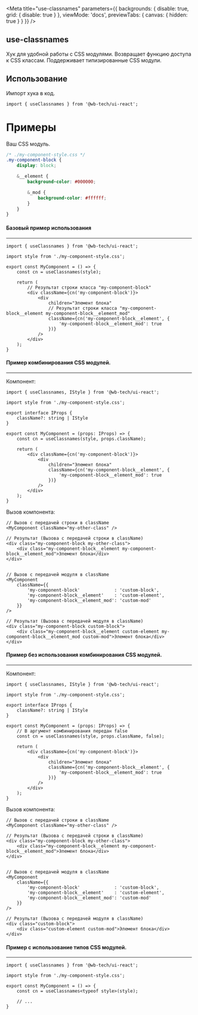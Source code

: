 
<Meta
    title="use-classnames"
    parameters={{
        backgrounds: {
            disable: true,
            grid: {
                disable: true
            }
        },
        viewMode: 'docs',
        previewTabs: {
            canvas: {
                hidden: true
            }
        }
    }}
/>

## use-classnames
Хук для удобной работы с CSS модулями. Возвращает функцию доступа к CSS классам.
Поддерживает типизированные CSS модули.

## Использование
Импорт хука в код.
```tsx
import { useClassnames } from '@wb-tech/ui-react';
```

# Примеры
Ваш CSS модуль.
```css
/* ./my-component-style.css */
.my-component-block {
    display: block;

    &__element {
        background-color: #000000;

        &_mod {
            background-color: #ffffff;
        }
    }
}
```

#### Базовый пример использования
---
```tsx
import { useClassnames } from '@wb-tech/ui-react';

import style from './my-component-style.css';

export const MyComponent = () => {
    const cn = useClassnames(style);

    return (
        // Результат строки класса "my-component-block"
        <div className={cn('my-component-block')}>
            <div
                children="Элемент блока"
                // Результат строки класса "my-component-block__element my-component-block__element_mod"
                className={cn('my-component-block__element', {
                    'my-component-block__element_mod': true
                })}
            />
        </div>
    );
}
```

#### Пример комбинирования CSS модулей.
---
Компонент:
```tsx
import { useClassnames, IStyle } from '@wb-tech/ui-react';

import style from './my-component-style.css';

export interface IProps {
    className?: string | IStyle
}

export const MyComponent = (props: IProps) => {
    const cn = useClassnames(style, props.className);

    return (
        <div className={cn('my-component-block')}>
            <div
                children="Элемент блока"
                className={cn('my-component-block__element', {
                    'my-component-block__element_mod': true
                })}
            />
        </div>
    );
}
```

Вызов компонента:
```tsx
// Вызов с передачей строки в className
<MyComponent className="my-other-class" />

// Результат (Вызова с передачей строки в className)
<div class="my-component-block my-other-class">
    <div class="my-component-block__element my-component-block__element_mod">Элемент блока</div>
</div>


// Вызов с передачей модуля в className
<MyComponent
    className={{
        'my-component-block'             : 'custom-block',
        'my-component-block__element'    : 'custom-element',
        'my-component-block__element_mod': 'custom-mod'
    }}
/>

// Результат (Вызова с передачей модуля в className)
<div class="my-component-block custom-block">
    <div class="my-component-block__element custom-element my-component-block__element_mod custom-mod">Элемент блока</div>
</div>
```

#### Пример без использования комбинирования CSS модулей.
---
Компонент:
```tsx
import { useClassnames, IStyle } from '@wb-tech/ui-react';

import style from './my-component-style.css';

export interface IProps {
    className?: string | IStyle
}

export const MyComponent = (props: IProps) => {
    // В аргумент комбинирования передан false
    const cn = useClassnames(style, props.className, false);

    return (
        <div className={cn('my-component-block')}>
            <div
                children="Элемент блока"
                className={cn('my-component-block__element', {
                    'my-component-block__element_mod': true
                })}
            />
        </div>
    );
}
```

Вызов компонента:
```tsx
// Вызов с передачей строки в className
<MyComponent className="my-other-class" />

// Результат (Вызова с передачей строки в className)
<div class="my-component-block my-other-class">
    <div class="my-component-block__element my-component-block__element_mod">Элемент блока</div>
</div>


// Вызов с передачей модуля в className
<MyComponent
    className={{
        'my-component-block'             : 'custom-block',
        'my-component-block__element'    : 'custom-element',
        'my-component-block__element_mod': 'custom-mod'
    }}
/>

// Результат (Вызова с передачей модуля в className)
<div class="custom-block">
    <div class="custom-element custom-mod">Элемент блока</div>
</div>
```

#### Пример с использование типов CSS модулей.
---
```tsx
import { useClassnames } from '@wb-tech/ui-react';

import style from './my-component-style.css';

export const MyComponent = () => {
    const cn = useClassnames<typeof style>(style);

    // ...
}
```
